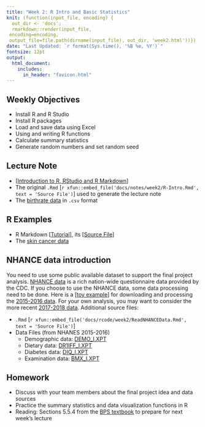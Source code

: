 ```yaml
---
title: "Week 2: R Intro and Basic Statistics"
knit: (function(input_file, encoding) {
  out_dir <- 'docs';
  rmarkdown::render(input_file,
 encoding=encoding,
 output_file=file.path(dirname(input_file), out_dir, 'week2.html'))})
date: "Last Updated: `r format(Sys.time(), '%B %e, %Y')`"
fontsize: 12pt
output: 
  html_document:
    includes:
      in_header: "favicon.html"
---
```


## Weekly Objectives

  * Install R and R Studio
  * Install R packages
  * Load and save data using Excel
  * Using and writing R functions
  * Calculate summary statistics
  * Generate random numbers and set random seed
  
## Lecture Note

  + [[Introduction to R, RStudio and R Markdown](notes/week2/R-Intro.html){target='_blank'}]
  + The original `.Rmd` [`r xfun::embed_file('docs/notes/week2/R-Intro.Rmd', text = 'Source File')`] used to generate the lecture note
  + The [birthrate data](data/birthrate.csv){target='_blank'} in `.csv` format
  
## R Examples

  + R Markdown [[Tutorial](https://teazrq.github.io/SMLR/rmarkdown-basics.html)], its [[Source File](https://minhaskamal.github.io/DownGit/#/home?url=https://github.com/teazrq/SMLR/blob/master/1.2-rmd-basics.Rmd)]
  + The [skin cancer data](data/skincancer.txt){target='_blank'}
  
## NHANCE data introduction

You need to use some public available dataset to support the final project analysis. [NHANCE data](https://wwwn.cdc.gov/nchs/nhanes/) is a rich nation-wide questionnaire data provided by the CDC. If you choose to use the NHANCE data, some data processing need to be done. Here is a [[toy example](rcode/week2/ReadNHANCEData.html)] for downloading and processing the [2015-2016 data](https://wwwn.cdc.gov/nchs/nhanes/continuousnhanes/default.aspx?BeginYear=2015). For your own analysis, you may want to consider the more recent [2017-2018 data](https://wwwn.cdc.gov/nchs/nhanes/continuousnhanes/default.aspx?BeginYear=2017). Additional source files:

  * `.Rmd` [`r xfun::embed_file('docs/rcode/week2/ReadNHANCEData.Rmd', text = 'Source File')`]
  * Data Files (from NHANES 2015-2016)
      + Demographic data: [DEMO_I.XPT](https://wwwn.cdc.gov/Nchs/Nhanes/2015-2016/DEMO_I.XPT)
      + Dietary data: [DR1IFF_I.XPT](https://wwwn.cdc.gov/Nchs/Nhanes/2015-2016/DR1IFF_I.XPT)
      + Diabetes data: [DIQ_I.XPT](https://wwwn.cdc.gov/Nchs/Nhanes/2015-2016/DIQ_I.XPT)
      + Examination data: [BMX_I.XPT](https://wwwn.cdc.gov/Nchs/Nhanes/2015-2016/BMX_I.XPT)

## Homework

  + Discuss with your team members about the final project idea and data sources
  + Practice the summary statistics and data visualization functions in R
  + Reading: Sections 5.5.4 from the [BPS textbook](info.html) to prepare for next week's lecture